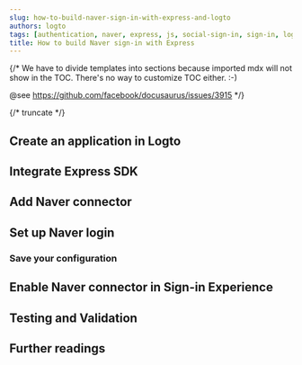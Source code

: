 ```yaml
---
slug: how-to-build-naver-sign-in-with-express-and-logto
authors: logto
tags: [authentication, naver, express, js, social-sign-in, sign-in, login]
title: How to build Naver sign-in with Express
---
```


{/*
  We have to divide templates into sections because imported mdx will not show in the TOC.
  There's no way to customize TOC either. :-)

  @see https://github.com/facebook/docusaurus/issues/3915
*/}



{/* truncate */}

<Intro connector={connector} sdk="Express" link="https://expressjs.com/" />

## Create an application in Logto

<CreateApplication type="Traditional web" framework="Express" />

## Integrate Express SDK

<IntegrateSdk />

## Add Naver connector

<AddSocialConnector connector={connector} framework="Express" />

## Set up Naver login

<ConnectorGuide />

### Save your configuration

<SaveYourConfiguration connector={connector} />

## Enable Naver connector in Sign-in Experience

<EnableSocialConnector connector={connector} />

## Testing and Validation

<TestingAndValidation connector={connector} sdk="Express" />

## Further readings

<FurtherReadings />